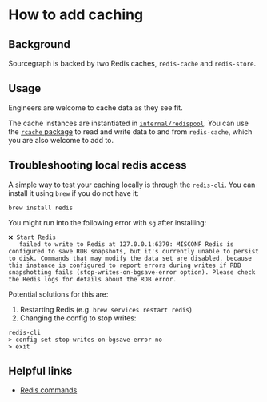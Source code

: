 # How to add caching

## Background

Sourcegraph is backed by two Redis caches, `redis-cache` and `redis-store`. 

## Usage

Engineers are welcome to cache data as they see fit.

The cache instances are instantiated in [`internal/redispool`](https://sourcegraph.com/github.com/sourcegraph/sourcegraph/-/blob/internal/redispool/redispool.go).
You can use the [`rcache` package](https://sourcegraph.com/github.com/sourcegraph/sourcegraph@main/-/blob/internal/rcache/rcache.go) to read and write data to and from `redis-cache`, which you are also welcome to add to.

## Troubleshooting local redis access

A simple way to test your caching locally is through the `redis-cli`. You can install it using `brew` if you do not have it:

```shell
brew install redis 
```

You might run into the following error with `sg` after installing:

```
❌ Start Redis
   failed to write to Redis at 127.0.0.1:6379: MISCONF Redis is configured to save RDB snapshots, but it's currently unable to persist to disk. Commands that may modify the data set are disabled, because this instance is configured to report errors during writes if RDB snapshotting fails (stop-writes-on-bgsave-error option). Please check the Redis logs for details about the RDB error.
```

Potential solutions for this are:

1. Restarting Redis (e.g. `brew services restart redis`)
2. Changing the config to stop writes:

```shell
redis-cli 
> config set stop-writes-on-bgsave-error no
> exit
```

## Helpful links

* [Redis commands](https://redis.io/commands/)
